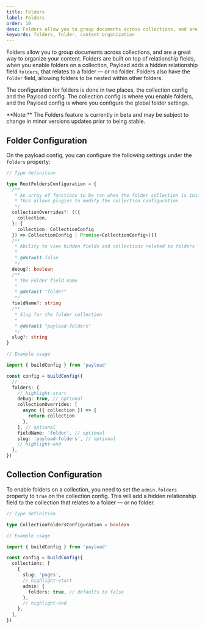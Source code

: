 ```yaml
---
title: Folders
label: Folders
order: 10
desc: Folders allow you to group documents across collections, and are a great way to organize your content.
keywords: folders, folder, content organization
---
```


Folders allow you to group documents across collections, and are a great way to organize your content. Folders are built on top of relationship fields, when you enable folders on a collection, Payload adds a hidden relationship field `folders`, that relates to a folder — or no folder. Folders also have the `folder` field, allowing folders to be nested within other folders.

The configuration for folders is done in two places, the collection config and the Payload config. The collection config is where you enable folders, and the Payload config is where you configure the global folder settings.

<Banner type="warning">
  **Note:** The Folders feature is currently in beta and may be subject to
  change in minor versions updates prior to being stable.
</Banner>

## Folder Configuration

On the payload config, you can configure the following settings under the `folders` property:

```ts
// Type definition

type RootFoldersConfiguration = {
  /**
   * An array of functions to be ran when the folder collection is initialized
   * This allows plugins to modify the collection configuration
   */
  collectionOverrides?: (({
    collection,
  }: {
    collection: CollectionConfig
  }) => CollectionConfig | Promise<CollectionConfig>)[]
  /**
   * Ability to view hidden fields and collections related to folders
   *
   * @default false
   */
  debug?: boolean
  /**
   * The Folder field name
   *
   * @default "folder"
   */
  fieldName?: string
  /**
   * Slug for the folder collection
   *
   * @default "payload-folders"
   */
  slug?: string
}
```

```ts
// Example usage

import { buildConfig } from 'payload'

const config = buildConfig({
  // ...
  folders: {
    // highlight-start
    debug: true, // optional
    collectionOverrides: [
      async ({ collection }) => {
        return collection
      },
    ], // optional
    fieldName: 'folder', // optional
    slug: 'payload-folders', // optional
    // highlight-end
  },
})
```

## Collection Configuration

To enable folders on a collection, you need to set the `admin.folders` property to `true` on the collection config. This will add a hidden relationship field to the collection that relates to a folder — or no folder.

```ts
// Type definition

type CollectionFoldersConfiguration = boolean
```

```ts
// Example usage

import { buildConfig } from 'payload'

const config = buildConfig({
  collections: [
    {
      slug: 'pages',
      // highlight-start
      admin: {
        folders: true, // defaults to false
      },
      // highlight-end
    },
  ],
})
```
